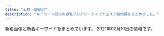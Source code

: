 ```yaml
---
title: "上野・御徒町"
description: "キーワード別にの巨乳アジアン・チャイナエステ嬢情報をまとめました。"
---
```


新着画像と新着キーワードをまとめています。
2021年02月10日の情報です。

<DmmAffiliateIns />
<KeywordTable
  shops={
    [
    {
        "url": "http://aroma-esthe.in.net/",
        "img_links": [
            "http://aroma-esthe.in.net/images/pay.jpg",
            "http://aroma-esthe.in.net/images/tit5.jpg",
            "http://aroma-esthe.in.net/images/cg05.jpg",
            "http://aroma-esthe.in.net/images/cg01.jpg",
            "http://aroma-esthe.in.net/images/cg051.jpg",
            "http://aroma-esthe.in.net/images/cg011.jpg",
            "http://aroma-esthe.in.net/images/fbt.jpg",
            "http://aroma-esthe.in.net/images/tit3.jpg",
            "http://aroma-esthe.in.net/images/fbf.jpg",
            "http://aroma-esthe.in.net/images/no.png",
            "http://aroma-esthe.in.net/images/top.jpg",
            "http://aroma-esthe.in.net/images/r2.jpg",
            "http://aroma-esthe.in.net/images/sys.jpg",
            "http://aroma-esthe.in.net/images/cg031.jpg",
            "http://aroma-esthe.in.net/images/fla.jpg",
            "http://aroma-esthe.in.net/images/tit2.jpg",
            "http://aroma-esthe.in.net/images/sys1.jpg",
            "http://aroma-esthe.in.net/images/cg041.jpg",
            "http://aroma-esthe.in.net/images/r3.jpg",
            "http://aroma-esthe.in.net/images/cg04.jpg",
            "http://aroma-esthe.in.net/images/tit1.jpg",
            "http://aroma-esthe.in.net/images/r4.jpg",
            "http://aroma-esthe.in.net/images/cg03.jpg",
            "http://aroma-esthe.in.net/images/r1.jpg",
            "http://aroma-esthe.in.net/images/cg02.jpg",
            "http://aroma-esthe.in.net/images/tit4.jpg",
            "http://aroma-esthe.in.net/images/kan.jpg"
        ],
        "station": "JR\u4e0a\u91ce\u99c5\u5165\u8c37\u53e3",
        "name": "\u697d\u5712",
        "keywords": {
            "F": 2,
            "86": 3,
            "87": 1,
            "D": 3,
            "85": 1
        }
    },
    {
        "name": "\u5973\u624b",
        "keywords": {
            "85": 6,
            "90": 6,
            "86": 2
        },
        "station": "JR\u4e0a\u91ce\u99c5\u6d45\u8349\u53e3",
        "img_links": [
            "https://www.ueno-assistant.com/images/index_19.jpg",
            "http://www.ueno-assistant.com/images/opbs20-9.jpg",
            "https://www.ueno-assistant.com/images/index_18.jpg",
            "https://www.ueno-assistant.com/images/opbs20-15.jpg",
            "http://www.ueno-assistant.com/images/1.jpg",
            "https://www.ueno-assistant.com/images/index_09.png",
            "https://www.ueno-assistant.com/images/opbs35.jpg",
            "http://www.ueno-assistant.com/images/index_20.jpg",
            "https://www.ueno-assistant.com/images/index_06.png",
            "https://www.ueno-assistant.com/images/opbs20-12.jpg",
            "http://www.ueno-assistant.com/images/opbs20-17t.jpg",
            "https://www.ueno-assistant.com/images/index_07.png",
            "http://www.ueno-assistant.com/images/opbs20-17.jpg",
            "http://www.ueno-assistant.com/images/index_02.png",
            "https://www.ueno-assistant.com/images/opbs20-9.jpg",
            "https://www.ueno-assistant.com/images/index_08.png",
            "https://www.ueno-assistant.com/images/a0.jpg",
            "http://www.ueno-assistant.com/images/index_09.png",
            "http://www.ueno-assistant.com/images/opbs20-12.jpg",
            "https://www.ueno-assistant.com/images/index_03.png",
            "https://www.ueno-assistant.com/images/index_20.jpg",
            "https://www.ueno-assistant.com/images/index_05.png",
            "https://www.ueno-assistant.com/images/opbs20-17t.jpg",
            "https://www.ueno-assistant.com/images/opbs20-17.jpg",
            "http://www.ueno-assistant.com/images/opbs20-5.jpg",
            "http://www.ueno-assistant.com/images/index_07.png",
            "https://www.ueno-assistant.com/images/1.jpg",
            "https://www.ueno-assistant.com/images/4.jpg",
            "http://www.ueno-assistant.com/images/index_08.png",
            "http://www.ueno-assistant.com/images/opbs35.jpg",
            "http://www.ueno-assistant.com/images/index_18.jpg",
            "https://www.ueno-assistant.com/images/opbs20-18.jpg",
            "http://www.ueno-assistant.com/images/index_19.jpg",
            "http://www.ueno-assistant.com/images/a0.jpg",
            "http://www.ueno-assistant.com/images/opbs20-18.jpg",
            "http://www.ueno-assistant.com/images/opbs20-15.jpg",
            "http://www.ueno-assistant.com/images/index_05.png",
            "https://www.ueno-assistant.com/images/opbs20-5.jpg",
            "https://www.ueno-assistant.com/images/index_02.png",
            "http://www.ueno-assistant.com/images/index_03.png",
            "http://www.ueno-assistant.com/images/4.jpg",
            "http://www.ueno-assistant.com/images/index_06.png"
        ],
        "url": "https://www.ueno-assistant.com/"
    },
    {
        "station": "JR\u5fa1\u5f92\u753a\u99c5\u5317\u53e3",
        "img_links": [],
        "name": "\u7652\u3057\u5c4b",
        "keywords": {},
        "url": "https://u-este.com/"
    },
    {
        "img_links": [],
        "keywords": {},
        "station": "JR\u5fa1\u5f92\u753a\u99c5\u5317\u53e3",
        "url": "http://www.macaron.esjoho.com/",
        "name": "\u30de\u30ab\u30ed\u30f3"
    },
    {
        "url": "http://es-en.info/",
        "keywords": {
            "90": 1,
            "87": 1,
            "85": 1,
            "88": 2,
            "86": 2,
            "F": 1
        },
        "name": "\u5b89\u5fc3\u5802",
        "img_links": [
            "http://es-en.info/images/1.jpg",
            "http://es-en.info/img/emi1.jpg",
            "http://es-en.info/images/head.jpg",
            "http://es-en.info/sp/staff/emi.jpg",
            "http://es-en.info/sp/menu/interior.jpg",
            "http://es-en.info/sp/images/tel.jpg",
            "http://es-en.info/images/rem.jpg",
            "http://es-en.info/sp/staff/nana.jpg",
            "http://es-en.info/img/riri1.jpg",
            "http://es-en.info/sp/images/int1.jpg",
            "http://es-en.info/img/nana1.jpg",
            "http://es-en.info/sp/images/rec2.png",
            "http://es-en.info/sp/images/news.jpg",
            "http://es-en.info/sp/staff/natumi.jpg",
            "http://es-en.info/images/4.jpg",
            "http://es-en.info/sp/images/head.jpg",
            "http://es-en.info/sp/staff/tiaki.jpg",
            "http://es-en.info/sp/images/sisu.png",
            "http://es-en.info/sp/images/int1.png",
            "http://es-en.info/images/interior_t.jpg",
            "http://es-en.info/sp/img/emi1.jpg",
            "http://es-en.info/images/3.jpg",
            "http://es-en.info/sp/images/ac1.jpg",
            "http://es-en.info/img/eri1.jpg",
            "http://es-en.info/images/9.jpg",
            "http://es-en.info/sp/images/top.jpg",
            "http://es-en.info/sp/menu/staff.jpg",
            "http://es-en.info/sp/staff/riri.jpg",
            "http://es-en.info/sp/img/natumi1.jpg",
            "http://es-en.info/sp/img/ai1.jpg",
            "http://es-en.info/sp/images/rec1.png",
            "http://es-en.info/img/riri.jpg",
            "http://es-en.info/sp/images/pc.jpg",
            "http://es-en.info/images/info.png",
            "http://es-en.info/sp/images/int3.jpg",
            "http://es-en.info/images/staff_t.jpg",
            "http://es-en.info/img/yuyu.jpg",
            "http://es-en.info/images/2.jpg",
            "http://es-en.info/img/yuki.jpg",
            "http://es-en.info/img/yuki1.jpg",
            "http://es-en.info/images/10.jpg",
            "http://es-en.info/img/yuyu1.jpg",
            "http://es-en.info/sp/images/newsb.png",
            "http://es-en.info/sp/menu/top.jpg",
            "http://es-en.info/sp/images/sys1.jpg",
            "http://es-en.info/sp/img/yuki1.jpg",
            "http://es-en.info/images/interior.png",
            "http://es-en.info/images/5.jpg",
            "http://es-en.info/sp/images/time.png",
            "http://es-en.info/img/nana.jpg",
            "http://es-en.info/sp/img/riri1.jpg",
            "http://es-en.info/img/emi.jpg",
            "http://es-en.info/images/7.jpg",
            "http://es-en.info/images/mobile.jpg",
            "http://es-en.info/sp/staff/eri.jpg",
            "http://es-en.info/sp/images/sys2.jpg",
            "http://es-en.info/sp/staff/yuyu.jpg",
            "http://es-en.info/sp/staff/ai.jpg",
            "http://es-en.info/sp/img/yuyu1.jpg",
            "http://es-en.info/sp/img/tiaki1.jpg",
            "http://es-en.info/img/ai1.jpg",
            "http://es-en.info/sp/images/staff_t.png",
            "http://es-en.info/sp/images/topgirl.jpg",
            "http://es-en.info/img/ai.jpg",
            "http://es-en.info/sp/staff/yuki.jpg",
            "http://es-en.info/sp/images/sys3.jpg",
            "http://es-en.info/img/eri.jpg",
            "http://es-en.info/images/sys1.png",
            "http://es-en.info/sp/images/int2.jpg",
            "http://es-en.info/sp/images/interior_t.png",
            "http://es-en.info/img/tiaki.jpg",
            "http://es-en.info/sp/images/sys4.png",
            "http://es-en.info/img/natumi.jpg",
            "http://es-en.info/sp/images/sisu_t.jpg",
            "http://es-en.info/sp/images/footer.jpg",
            "http://es-en.info/images/8.jpg",
            "http://es-en.info/img/natumi1.jpg",
            "http://es-en.info/sp/img/nana1.jpg",
            "http://es-en.info/img/tiaki1.jpg",
            "http://es-en.info/sp/images/rec3.png",
            "http://es-en.info/images/news.jpg",
            "http://es-en.info/sp/img/eri1.jpg",
            "http://es-en.info/images/sm.jpg"
        ],
        "station": "JR\u5fa1\u5f92\u753a\u99c5\u5357\u53e3"
    },
    {
        "img_links": [
            "http://miel.site/_src/29005260/news.png",
            "http://miel.site/_src/29005243/tel.png",
            "http://miel.site/_src/29005337/_dsf6119.jpg",
            "http://miel.site/_src/29310699/_dsf6130.jpg",
            "http://miel.site/_src/29005371/smartselect_20190619-130437_wechat.jpg",
            "http://miel.site/_src/38481438/wechatimg213.jpg",
            "http://miel.site/_src/29310698/_dsf6119.jpg",
            "http://miel.site/_src/29005377/smartselect_20190619-130437_wechat.jpg",
            "http://miel.site/_src/29311234/_dsf6133.jpg",
            "http://miel.site/_src/29005376/smartselect_20190619-130437_wechat.jpg",
            "http://miel.site/_src/46102614/wechatimg176_20200107153650427.jpg",
            "http://miel.site/_src/36891852/0bb834c5e1d56a0e10627c891433859.jpg",
            "http://miel.site/_src/40140461/cam2.png",
            "http://miel.site/_src/46102608/fbe435955084a9c8c2e02b3bb62d2ef.jpg",
            "http://miel.site/_src/29311235/_dsf6135.jpg",
            "http://miel.site/_src/33382135/smartselect_20190619-130437_wechat.jpg",
            "http://miel.site/_src/29005344/_dsf6125.jpg",
            "http://miel.site/_src/36895485/52ab8d55af50aceb629a82f4d4e7387.jpg",
            "http://miel.site/_src/36895484/52ab8d55af50aceb629a82f4d4e7387.jpg",
            "http://miel.site/_src/29005244/tel.png",
            "http://miel.site/_src/29005262/img20191121221515045946.png",
            "http://miel.site/_src/46102607/fbe435955084a9c8c2e02b3bb62d2ef.jpg",
            "http://miel.site/_src/29005361/wechatimg47.jpg",
            "http://miel.site/_src/29005343/_dsf6130.jpg",
            "http://miel.site/_src/32618650/wechatimg47.jpg",
            "http://miel.site/_src/29005247/index_09.png",
            "http://miel.site/_src/29005360/wechatimg47.jpg",
            "http://miel.site/_src/32851154/10.pic.jpg",
            "http://miel.site/_src/36873111/_igp4288.jpg",
            "http://miel.site/_src/29005342/cam2.png",
            "http://miel.site/_src/29339021/_msk7930.jpg",
            "http://miel.site/_src/29311236/_dsf6136.jpg",
            "http://miel.site/_src/38472503/wechatimg213.jpg",
            "http://miel.site/_src/46102613/e3d9317697b9310640e097934adfc99.jpg",
            "http://miel.site/_src/34912875/afb69b6314ccce2e8e5cad415547196_20191220104044273.jpg",
            "http://miel.site/_src/29312035/wechatimg43.jpg",
            "http://miel.site/_src/29005355/wechatimg47.jpg",
            "http://miel.site/_src/34912876/afb69b6314ccce2e8e5cad415547196_20191220104044273.jpg",
            "http://miel.site/_src/29510474/_dsf6125.jpg",
            "http://miel.site/_src/29339297/img20190123185245900589.png",
            "http://miel.site/_src/36895479/0bb834c5e1d56a0e10627c891433859.jpg",
            "http://miel.site/_src/38481445/wechatimg177.jpg",
            "http://miel.site/_src/34912881/afb69b6314ccce2e8e5cad415547196_20191220104044273.jpg",
            "http://miel.site/_src/29005319/sign.png",
            "http://miel.site/_src/29227656/_dsf6136.jpg",
            "http://miel.site/_src/29312033/wechatimg44.jpg",
            "http://miel.site/_src/29005339/img20170112114741767461.png",
            "http://miel.site/_src/29005265/mobile.png"
        ],
        "keywords": {
            "82": 1,
            "85": 1,
            "80": 1,
            "96": 1
        },
        "url": "http://miel.site",
        "station": "JR\u5fa1\u5f92\u753a\u99c5\u5357\u53e3",
        "name": "\u30a8\u30f3\u30b8\u30a7\u30eb"
    },
    {
        "keywords": {
            "G": 1,
            "C": 2,
            "86": 3,
            "87": 1,
            "E": 2,
            "85": 5,
            "88": 1,
            "D": 4,
            "\u30bb\u30af\u30b7\u30fc": 1
        },
        "img_links": [
            "https://moon-rabbit.info/images/store/04.jpg",
            "https://moon-rabbit.info/staffPhoto/s20201026233224.jpg",
            "https://moon-rabbit.info/staffPhoto/s20201027020436.jpg",
            "https://moon-rabbit.info/staffPhoto/b20201027020436.jpg",
            "https://moon-rabbit.info/staffPhoto/s20201027011627.jpg",
            "https://moon-rabbit.info/staffPhoto/b20201027015914.jpg",
            "https://moon-rabbit.info/images/returnBtn.png",
            "https://moon-rabbit.info/staffPhoto/s20201027004730.jpg",
            "https://moon-rabbit.info/staffPhoto/s20201026233328.jpg",
            "https://moon-rabbit.info/staffPhoto/b20201027011549.jpg",
            "https://moon-rabbit.info/staffPhoto/s20210208112843.jpg",
            "https://moon-rabbit.info/staffPhoto/s20201027003115.jpg",
            "https://moon-rabbit.info/staffPhoto/s20201201162931.jpg",
            "https://moon-rabbit.info/staffPhoto/b20201027004342.jpg",
            "https://moon-rabbit.info/staffPhoto/b20201201162931.jpg",
            "https://moon-rabbit.info/staffPhoto/s20201027015914.jpg",
            "https://moon-rabbit.info/staffPhoto/s20201002155444.jpg",
            "https://moon-rabbit.info/uploadfiles/images/campaignMoonRabbitInfo.jpg",
            "https://moon-rabbit.info/images/mobile.jpg",
            "https://moon-rabbit.info/staffPhoto/s20201026232438.jpg",
            "https://moon-rabbit.info/staffPhoto/b20201027015802.jpg",
            "https://moon-rabbit.info/images/store/02.jpg",
            "https://moon-rabbit.info/images/store/01.jpg",
            "https://moon-rabbit.info/staffPhoto/s20201027011549.jpg",
            "https://moon-rabbit.info/staffPhoto/b20201213182803.jpg",
            "https://moon-rabbit.info/js/sliderLine/slide_prev.png",
            "https://moon-rabbit.info/js/sliderLine/slide_next.png",
            "https://moon-rabbit.info/staffPhoto/s20201026233537.jpg",
            "https://moon-rabbit.info/staffPhoto/b20201027002208.jpg",
            "https://moon-rabbit.info/staffPhoto/b20210208112759.jpg",
            "https://moon-rabbit.info/staffPhoto/s20201027004342.jpg",
            "https://moon-rabbit.info/staffPhoto/s20201027005947.jpg",
            "https://moon-rabbit.info/images/store/03.jpg",
            "https://moon-rabbit.info/staffPhoto/s20210208112759.jpg",
            "https://moon-rabbit.info/staffPhoto/s20201027020357.jpg",
            "https://moon-rabbit.info/staffPhoto/s20201027002208.jpg",
            "https://moon-rabbit.info/staffPhoto/b20201027003115.jpg",
            "https://moon-rabbit.info/staffPhoto/s20201027015802.jpg",
            "https://moon-rabbit.info/staffPhoto/b20201027020357.jpg",
            "https://moon-rabbit.info/staffPhoto/b20201027004730.jpg",
            "https://moon-rabbit.info/staffPhoto/s20201213182803.jpg"
        ],
        "station": "JR\u5fa1\u5f92\u753a\u99c5\u5357\u53e3",
        "name": "\u6708\u514e \u30b2\u30c3\u30c8",
        "url": "https://moon-rabbit.info/"
    },
    {
        "url": "https://cc-tokyo.xyz/",
        "station": "\u4e0a\u91ce\u99c5\u5e83\u5c0f\u8def\u53e3",
        "name": "CoCo-Arashi",
        "img_links": [
            "https://cc-tokyo.xyz/images/barLink.jpg",
            "https://cc-tokyo.xyz/images/magazine.jpg",
            "https://cc-tokyo.xyz/images/barProfile.jpg",
            "https://cc-tokyo.xyz/therapist/mai1.jpg",
            "https://cc-tokyo.xyz/images/movie.jpg",
            "https://cc-tokyo.xyz/images/indexMap.jpg",
            "https://cc-tokyo.xyz/banner/468x60.jpg",
            "https://cc-tokyo.xyz/therapist/emi1.jpg",
            "https://cc-tokyo.xyz/therapist/yui1.jpg",
            "https://cc-tokyo.xyz/therapist/momoka1.jpg",
            "https://cc-tokyo.xyz/images/barInfo.jpg",
            "https://cc-tokyo.xyz/banner/88x31.jpg",
            "https://cc-tokyo.xyz/therapist/comingSoon.jpg",
            "https://cc-tokyo.xyz/therapist/moe1.jpg",
            "https://cc-tokyo.xyz/images/barAccess.jpg",
            "https://cc-tokyo.xyz/therapist/minami1.jpg",
            "https://cc-tokyo.xyz/images/barTherapist.jpg",
            "https://cc-tokyo.xyz/therapist/mari1.jpg",
            "https://cc-tokyo.xyz/images/coverGirlText.png",
            "https://cc-tokyo.xyz/images/concept.jpg",
            "https://cc-tokyo.xyz/therapist/yanyan1.jpg",
            "https://cc-tokyo.xyz/therapist/yuyu1.jpg",
            "https://cc-tokyo.xyz/therapist/saya1.jpg",
            "https://cc-tokyo.xyz/therapist/yuri1.jpg",
            "https://cc-tokyo.xyz/images/mobile.jpg",
            "http://www.a-side.com/ad/koko/include/banner/koko_200x40.png",
            "https://cc-tokyo.xyz/images/barSystem.jpg",
            "https://cc-tokyo.xyz/therapist/hinako1.jpg",
            "https://cc-tokyo.xyz/room/1.jpg"
        ],
        "keywords": {
            "85": 23,
            "83": 3,
            "86": 13,
            "84": 3,
            "87": 6
        }
    },
    {
        "url": "http://spa-amore.info/",
        "img_links": [
            "http://spa-amore.info/uploads/rubyes/2018/06/img_6509de79a84e589afe69cac1.jpg",
            "http://spa-amore.info/\thttp:/spa-amore.info/uploads/rubyes/2019/03/ivent2.jpeg",
            "http://spa-amore.info/uploads/rubyes/2020/10/img_6514.jpg",
            "http://spa-amore.info/uploads/rubyes/2020/05/img_4838.jpg",
            "http://spa-amore.info/uploads/rubyes/2017/02/subvisual_enquete.png",
            "http://spa-amore.info/uploads/rubyes/2017/02/subvisual_link.png",
            "http://spa-amore.info/uploads/rubyes/2018/06/bnr_side_041.png",
            "http://spa-amore.info/uploads/rubyes/2017/02/wifi.jpg",
            "http://spa-amore.info/uploads/rubyes/2017/02/img_info_06.png",
            "http://spa-amore.info/uploads/rubyes/2020/12/img_6829.jpg",
            "http://spa-amore.info/uploads/rubyes/2019/12/img_3766.jpg",
            "http://spa-amore.info/uploads/rubyes/2018/11/img_2998.png",
            "http://spa-amore.info/uploads/rubyes/images/icon_flower.png",
            "http://spa-amore.info/uploads/rubyes/2017/02/bnr_side_credit.png",
            "http://spa-amore.info/uploads/rubyes/2019/04/img_3768.jpg",
            "http://spa-amore.info/uploads/rubyes/2018/12/ad-7z8-s.png",
            "http://spa-amore.info/uploads/rubyes/2019/10/img_4997.jpg",
            "http://spa-amore.info/uploads/rubyes/2017/02/treatment.png",
            "http://spa-amore.info/uploads/rubyes/2017/02/subvisual_info.png",
            "http://spa-amore.info/uploads/rubyes/2020/10/img_6515.jpg",
            "http://spa-amore.info/uploads/rubyes/2017/02/subvisual_qa.png",
            "http://spa-amore.info/uploads/rubyes/2018/06/img_6526de79a84e589afe69cac1.jpg",
            "http://spa-amore.info/uploads/rubyes/2020/10/img_6511.jpg",
            "http://spa-amore.info/uploads/rubyes/2019/12/img_3761.jpg",
            "http://spa-amore.info/uploads/rubyes/2017/02/btn_top_03.png",
            "http://spa-amore.info/uploads/rubyes/2017/02/subvisual_magazine.png",
            "http://spa-amore.info/uploads/rubyes/2017/02/img_info_04.png",
            "http://spa-amore.info/uploads/rubyes/2017/02/subvisual_link-1000x144.png",
            "http://spa-amore.info/uploads/rubyes/2019/07/img_4390.jpg",
            "http://spa-amore.info/uploads/rubyes/2018/06/img_6484de79a84e589afe69cac1.jpg",
            "http://spa-amore.info/uploads/rubyes/2017/02/icon_flower.png",
            "http://spa-amore.info/uploads/rubyes/2020/11/img_6654.jpg",
            "http://spa-amore.info/uploads/rubyes/2020/03/lili.jpeg",
            "http://spa-amore.info/uploads/rubyes/2019/03/img_35012.jpg",
            "http://spa-amore.info/uploads/rubyes/2017/02/bnr_side_05.png",
            "http://spa-amore.info/uploads/rubyes/2020/01/img_5610-1919x2560.jpg",
            "http://spa-amore.info/uploads/rubyes/2017/02/img_info_03.png",
            "http://spa-amore.info/uploads/rubyes/2017/02/img_info_02.png",
            "http://spa-amore.info/uploads/rubyes/2019/04/img_3767.jpg",
            "http://spa-amore.info/uploads/rubyes/2017/02/img_info_01.png",
            "http://spa-amore.info/uploads/rubyes/2019/03/img_35011.jpg",
            "http://spa-amore.info/uploads/rubyes/2019/10/img_5017.jpg",
            "http://spa-amore.info/uploads/rubyes/2017/02/subvisual_contact.png",
            "http://spa-amore.info/uploads/rubyes/2017/02/img_info_05.png",
            "http://spa-amore.info/uploads/rubyes/images/p01.png",
            "http://spa-amore.info/uploads/rubyes/2017/02/bnr_side_01.png",
            "http://spa-amore.info/uploads/rubyes/images/subvisual_staff.png",
            "http://spa-amore.info/uploads/rubyes/2018/06/tel.jpg",
            "http://spa-amore.info/uploads/rubyes/2018/06/wechatimg111.jpeg",
            "http://spa-amore.info/uploads/rubyes/2017/02/bnr_side_02.png",
            "http://spa-amore.info/uploads/rubyes/2017/02/bnr_side_03.png",
            "http://spa-amore.info/uploads/rubyes/2019/12/img_3763.jpg",
            "http://spa-amore.info/uploads/rubyes/2018/06/img_6517de79a84e589afe69cac1.jpg",
            "http://spa-amore.info/uploads/rubyes/images/no-photo.jpg",
            "http://spa-amore.info/uploads/rubyes/2017/02/btn_top_01.png",
            "http://spa-amore.info/uploads/rubyes/2020/11/img_6655.jpg",
            "http://spa-amore.info/uploads/rubyes/2018/12/ad_7z8_720.png",
            "http://spa-amore.info/uploads/rubyes/2019/10/img_4995.jpg",
            "http://spa-amore.info/uploads/rubyes/2017/03/img_bnr_concept.png",
            "http://spa-amore.info/uploads/rubyes/2017/02/subvisual_reserve.png",
            "http://spa-amore.info/uploads/rubyes/2017/02/btn_top_02.png",
            "http://spa-amore.info/uploads/rubyes/2019/12/img_3765.jpg"
        ],
        "keywords": {
            "C": 1
        },
        "station": "JR\u5fa1\u5f92\u753a\u99c5\u5317\u53e3",
        "name": "\u30b9\u30d1 \u30a2\u30e2\u30fc\u30ec"
    },
    {
        "url": "http://aroma-plumeria.work/",
        "img_links": [
            "http://aroma-plumeria.work/img/koko_468x60.png",
            "http://aroma-plumeria.work/sp/img/head.jpg",
            "http://aroma-plumeria.work/img/sta05.jpg",
            "http://aroma-plumeria.work/sp/img/add.jpg",
            "http://aroma-plumeria.work/img/sta10.jpg",
            "http://aroma-plumeria.work/sp/img/fla-1.jpg",
            "http://aroma-plumeria.work/img/sta02.jpg",
            "http://aroma-plumeria.work/img/sta4.jpg",
            "http://aroma-plumeria.work/img/nos.jpg",
            "http://aroma-plumeria.work/img/bar-s.jpg",
            "http://aroma-plumeria.work/sp/img/news.jpg",
            "http://aroma-plumeria.work/img/sta09.jpg",
            "http://aroma-plumeria.work/sp/img/sys.jpg",
            "http://aroma-plumeria.work/sp/img/sta04.jpg",
            "http://aroma-plumeria.work/sp/img/footbody.jpg",
            "http://aroma-plumeria.work/sp/img/sta5.jpg",
            "http://aroma-plumeria.work/sp/img/sta09.jpg",
            "http://aroma-plumeria.work/sp/img/fla-2.jpg",
            "http://aroma-plumeria.work/img/sta2.jpg",
            "http://aroma-plumeria.work/sp/img/sta4.jpg",
            "http://aroma-plumeria.work/sp/img/sta01.jpg",
            "http://aroma-plumeria.work/img/sta3.jpg",
            "http://aroma-plumeria.work/img/news.jpg",
            "http://aroma-plumeria.work/img/botton2.jpg",
            "http://aroma-plumeria.work/sp/img/sta9.jpg",
            "http://aroma-plumeria.work/sp/img/sta2.jpg",
            "http://aroma-plumeria.work/sp/img/new.jpg",
            "http://aroma-plumeria.work/sp/img/t-r.jpg",
            "http://aroma-plumeria.work/img/iphone.png",
            "http://aroma-plumeria.work/img/tps.jpg",
            "http://aroma-plumeria.work/sp/img/t-s.jpg",
            "http://aroma-plumeria.work/img/sta04.jpg",
            "http://aroma-plumeria.work/sp/img/sta05.jpg",
            "http://aroma-plumeria.work/sp/img/sta3.jpg",
            "http://aroma-plumeria.work/sp/img/t-o.jpg",
            "http://aroma-plumeria.work/sp/img/pc.jpg",
            "http://aroma-plumeria.work/sp/img/sta1.jpg",
            "http://aroma-plumeria.work/sp/img/sta02.jpg",
            "http://aroma-plumeria.work/img/sta5.jpg",
            "http://aroma-plumeria.work/sp/img/1F4AA.png",
            "http://aroma-plumeria.work/img/bar-r.jpg",
            "http://aroma-plumeria.work/img/fla.jpg",
            "http://aroma-plumeria.work/sp/img/botton.jpg",
            "http://aroma-plumeria.work/sp/img/rc.jpg",
            "http://aroma-plumeria.work/img/botton.jpg",
            "http://aroma-plumeria.work/img/head.jpg",
            "http://aroma-plumeria.work/img/fla3.jpg",
            "http://aroma-plumeria.work/img/bar-rc.jpg",
            "http://aroma-plumeria.work/sp/img/sta010.jpg",
            "http://aroma-plumeria.work/img/sta010.jpg",
            "http://aroma-plumeria.work/img/bar-a.jpg",
            "http://aroma-plumeria.work/sp/img/add2.jpg",
            "http://aroma-plumeria.work/sp/img/nos.jpg",
            "http://aroma-plumeria.work/img/bottom.jpg",
            "http://aroma-plumeria.work/img/bar-t.jpg",
            "http://aroma-plumeria.work/sp/img/tel.jpg",
            "http://aroma-plumeria.work/sp/img/sta10.jpg",
            "http://aroma-plumeria.work/sp/img/t-ac.jpg",
            "http://aroma-plumeria.work/img/sta01.jpg",
            "http://aroma-plumeria.work/img/sta9.jpg",
            "http://aroma-plumeria.work/img/1F4AA.png",
            "http://aroma-plumeria.work/img/fla2.jpg",
            "http://aroma-plumeria.work/img/sta1.jpg",
            "http://aroma-plumeria.work/sp/img/koko_234x60.png"
        ],
        "name": "\u30a2\u30ed\u30de\u30d7\u30eb\u30e1\u30ea\u30a2",
        "keywords": {
            "85": 5,
            "86": 3,
            "C": 17,
            "89": 2,
            "88": 2,
            "84": 1,
            "G": 1,
            "E": 2,
            "87": 4,
            "D": 8
        },
        "station": "JR\u5fa1\u5f92\u753a\u99c5\u5357\u53e3"
    },
    {
        "url": "http://esthe-massage.black/",
        "name": "\u30ab\u30eb\u30de\u30ea\u30be\u30fc\u30c8\uff06\u30b9\u30d1",
        "img_links": [
            "http://esthe-massage.black/images/sta8.jpg",
            "http://esthe-massage.black/images/cg10.jpg",
            "http://esthe-massage.black/images/cg5.jpg",
            "http://cdn.dino-es.com/images/logo/88x31DinoEs.png",
            "http://esthe-massage.black/images/sta1.jpg",
            "http://esthe-massage.black/images/index_bn_03.jpg",
            "http://esthe-massage.black/images/index_an_03.jpg",
            "http://esthe-massage.black/images/cg11.jpg",
            "http://esthe-massage.black/images/sys03.jpg",
            "http://esthe-massage.black/images/sta5.jpg",
            "http://esthe-massage.black/images/index_bn_01.jpg",
            "http://esthe-massage.black/images/cg8.jpg",
            "http://esthe-massage.black/images/cg1.jpg",
            "http://esthe-massage.black/images/cg12.jpg",
            "http://esthe-massage.black/images/sys01.jpg",
            "http://esthe-massage.black/images/cg3.jpg",
            "http://esthe-massage.black/images/tit5.png",
            "http://esthe-massage.black/images/sys02.jpg",
            "http://esthe-massage.black/images/footer.jpg",
            "http://esthe-massage.black/images/qr.jpg",
            "http://esthe-massage.black/images/te.png",
            "http://esthe-massage.black/images/index_an_04.jpg",
            "http://esthe-massage.black/images/sta12.jpg",
            "http://esthe-massage.black/images/index_an_02.jpg",
            "http://esthe-massage.black/images/tit2.png",
            "http://esthe-massage.black/images/cg4.jpg",
            "http://esthe-massage.black/images/sta7.jpg",
            "http://esthe-massage.black/images/cg6.jpg",
            "http://esthe-massage.black/images/cg7.jpg",
            "http://esthe-massage.black/images/sta11.jpg",
            "http://esthe-massage.black/images/index_bn_05.jpg",
            "http://esthe-massage.black/images/index_bn_02.jpg",
            "http://esthe-massage.black/images/tit4.png",
            "http://esthe-massage.black/images/index_an_06.jpg",
            "http://esthe-massage.black/images/index_bn_06.jpg",
            "http://esthe-massage.black/images/sta2.jpg",
            "http://esthe-massage.black/images/sta3.jpg",
            "http://esthe-massage.black/images/sta6.jpg",
            "http://esthe-massage.black/images/cg2.jpg",
            "http://esthe-massage.black/images/index_an_01.jpg",
            "http://esthe-massage.black/images/tit1.png",
            "http://esthe-massage.black/images/link_3.jpg",
            "http://esthe-massage.black/images/top.jpg",
            "http://esthe-massage.black/images/sta10.jpg",
            "http://esthe-massage.black/images/acc.jpg",
            "http://esthe-massage.black/images/index_an_05.jpg"
        ],
        "keywords": {
            "84": 8,
            "C": 4,
            "D": 16,
            "89": 4,
            "E": 4,
            "82": 30
        },
        "station": "JR\u5fa1\u5f92\u753a\u99c5\u5357\u53e3"
    },
    {
        "img_links": [
            "http://www.cocogarden.link/files/080-03.jpg",
            "http://www.cocogarden.link/files/086.jpg",
            "http://www.cocogarden.link/files/069.jpg",
            "http://www.cocogarden.link/files/072.jpg",
            "http://www.cocogarden.link/images/nbj3.jpg",
            "http://www.cocogarden.link/files/075-02.jpg",
            "http://www.cocogarden.link/files/076-02.jpg",
            "http://www.cocogarden.link/files/080-02.jpg",
            "http://www.cocogarden.link/files/072-03.jpg",
            "http://www.cocogarden.link/files/086-02.jpg",
            "http://www.cocogarden.link/files/086-03.jpg",
            "http://www.cocogarden.link/files/037-03.jpg",
            "http://www.cocogarden.link/files/080.jpg",
            "http://www.cocogarden.link/files/059.jpg",
            "http://www.cocogarden.link/files/058-03.jpg",
            "http://www.cocogarden.link/files/059-03.jpg",
            "http://www.cocogarden.link/files/037.jpg",
            "http://www.cocogarden.link/files/058-02.jpg",
            "http://www.cocogarden.link/files/072-02.jpg",
            "http://www.cocogarden.link/files/069-02.jpg",
            "http://www.cocogarden.link/files/075.jpg",
            "http://www.cocogarden.link/images/s_news.jpg",
            "http://www.cocogarden.link/images/end1.png",
            "http://www.cocogarden.link/files/037-02.jpg",
            "http://www.cocogarden.link/images/top1.jpg",
            "http://www.cocogarden.link/images/koko_200x40.png",
            "http://www.cocogarden.link/files/059-02.jpg",
            "http://www.cocogarden.link/files/076.jpg",
            "http://www.cocogarden.link/files/058.jpg",
            "http://www.cocogarden.link/images/s_pick.jpg",
            "http://www.cocogarden.link/images/s_staff.jpg",
            "http://www.cocogarden.link/images/top.jpg",
            "http://www.cocogarden.link/images/mobile.jpg",
            "http://www.cocogarden.link/images/1.jpg",
            "http://www.cocogarden.link/files/076-03.jpg",
            "http://www.cocogarden.link/images/s_info.jpg",
            "http://www.cocogarden.link/files/069-03.jpg",
            "http://www.cocogarden.link/files/075-03.jpg"
        ],
        "keywords": {
            "D": 10,
            "E": 2,
            "F": 2,
            "88": 8,
            "G": 4,
            "86": 2,
            "87": 8
        },
        "name": "COCO-GARDEN",
        "url": "http://www.cocogarden.link/",
        "station": "JR\u5fa1\u5f92\u753a\u99c5\u5317\u53e3"
    },
    {
        "keywords": {},
        "url": "http://www.sh-riraku107.xyz/",
        "station": "\u7530\u539f\u753a\u99c53\u756a\u51fa\u53e3",
        "img_links": [],
        "name": "AOI"
    },
    {
        "url": "http://www.iyashinoie-ueno.com/",
        "station": "JR\u4e0a\u91ce\u99c5\u6d45\u8349\u53e3",
        "keywords": {
            "87": 8,
            "D": 12,
            "C": 11,
            "84": 4,
            "86": 4
        },
        "img_links": [
            "http://www.iyashinoie-ueno.com/images/mobile.jpg",
            "http://www.iyashinoie-ueno.com/files/018.jpg",
            "http://www.iyashinoie-ueno.com/images/news_top.jpg",
            "http://www.iyashinoie-ueno.com/images/end.jpg",
            "http://www.iyashinoie-ueno.com/files/019.jpg",
            "http://www.iyashinoie-ueno.com/files/014.jpg",
            "http://www.iyashinoie-ueno.com/images/top2.jpg",
            "http://www.iyashinoie-ueno.com/files/001.jpg",
            "http://www.iyashinoie-ueno.com/images/staff_top2.jpg",
            "http://www.iyashinoie-ueno.com/files/019-02.jpg",
            "http://www.iyashinoie-ueno.com/files/014-02.jpg",
            "http://www.iyashinoie-ueno.com/files/001-02.jpg",
            "http://www.iyashinoie-ueno.com/images/staff_top.jpg",
            "http://www.iyashinoie-ueno.com/images/newgirls_top.jpg",
            "http://www.iyashinoie-ueno.com/files/018-02.jpg",
            "http://www.iyashinoie-ueno.com/images/pick1.jpg"
        ],
        "name": "\u7652\u3057\u306e\u5bb6"
    },
    {
        "url": "https://www.a-side.com/o-ai/",
        "img_links": [
            "https://static.a-side.com/photo/shop/33915/list.jpg",
            "https://www.a-side.com/o-ai/images/info/photo08.jpg",
            "https://www.a-side.com/o-ai/images/coupon/presented.png",
            "https://img.a-side.com/photo/weekly/20210205/top.jpg",
            "https://img.a-side.com/photo/premium/20201214/34140_01_index.jpg",
            "https://img.a-side.com/photo/premium/20210210/31695_01_top1.jpg",
            "https://img.a-side.com/photo/digicame/20210205/34987_03.jpg",
            "https://img.a-side.com/photo/digicame/20210204/28058_02.jpg",
            "https://www.a-side.com/o-ai/staff/rika/index.jpg",
            "https://img.a-side.com/photo/digicame/20210201/32458_04.jpg",
            "https://img.a-side.com/photo/premium/20201211/34140_01_index.jpg",
            "https://www.a-side.com/o-ai/staff/yuyu/index.jpg",
            "https://www.a-side.com/o-ai/staff/miho/index.jpg",
            "https://www.a-side.com/o-ai/images/info/photo01.jpg",
            "https://static.a-side.com/photo/shop/35086/list.jpg",
            "https://www.a-side.com/o-ai/images/massage/photo02.jpg",
            "https://www.a-side.com/o-ai/images/massage/photo03.jpg",
            "https://static.a-side.com/photo/shop/35020/list.jpg",
            "https://static.a-side.com/photo/shop/35018/list.jpg",
            "https://static.a-side.com/photo/shop/34272/list.jpg",
            "https://static.a-side.com/photo/shop/35215/list.jpg",
            "https://static.a-side.com/photo/shop/34660/list.jpg",
            "https://www.a-side.com/o-ai/images/info/photo09.jpg",
            "https://www.a-side.com/o-ai/images/info/photo03.jpg",
            "https://static.a-side.com/photo/shop/34669/list.jpg",
            "https://img.a-side.com/photo/digicame/20210205/29625_01.jpg",
            "https://static.a-side.com/photo/shop/16032/list.jpg",
            "https://img.a-side.com/photo/premium/20210208/29625_01_top2.jpg",
            "https://www.a-side.com/o-ai/staff/miyuki/index.jpg",
            "https://www.a-side.com/o-ai/staff/yuna/index.jpg",
            "https://static.a-side.com/photo/shop/34907/list.jpg",
            "https://www.a-side.com/o-ai/images/massage/photo01.jpg",
            "https://img.a-side.com/photo/koko/24050/thumb.jpg",
            "https://www.a-side.com/o-ai/images/info/photo10.jpg",
            "https://img.a-side.com/photo/premium/20210210/31695_01_top2.jpg",
            "https://static.a-side.com/photo/shop/35132/list.jpg",
            "https://www.a-side.com/o-ai/images/info/photo02.jpg",
            "https://www.a-side.com/o-ai/staff/maki/index.jpg",
            "https://www.a-side.com/o-ai/staff/aya/index.jpg",
            "https://static.a-side.com/photo/shop/34961/list.jpg",
            "https://img.a-side.com/photo/premium/20210201/35215_01_sp.jpg",
            "https://img.a-side.com/photo/premium/20210201/35215_01_top1.jpg",
            "https://static.a-side.com/photo/shop/31695/list.jpg",
            "https://www.a-side.com/o-ai/images/info/photo07.jpg",
            "https://www.a-side.com/o-ai/images/info/photo05.jpg",
            "https://img.a-side.com/photo/premium/20210202/34965_01_sp.jpg",
            "https://www.a-side.com/o-ai/staff/nana/index.jpg",
            "https://img.a-side.com/photo/digicame/20210205/12823_01.jpg",
            "https://static.a-side.com/photo/shop/33796/list.jpg",
            "https://img.a-side.com/photo/premium/20210208/29625_01_top1.jpg",
            "https://static.a-side.com/photo/shop/33596/list.jpg",
            "https://static.a-side.com/photo/shop/33708/list.jpg",
            "https://www.a-side.com/o-ai/images/coupon/stamp.jpg",
            "https://img.a-side.com/photo/digicame/20210203/20991_04.jpg",
            "https://static.a-side.com/photo/shop/34987/list.jpg",
            "https://static.a-side.com/photo/shop/34847/list.jpg",
            "https://img.a-side.com/photo/koko/31363/thumb.jpg",
            "https://img.a-side.com/photo/digicame/20210202/31399_01.jpg",
            "https://img.a-side.com/photo/koko/33456/thumb.jpg",
            "https://static.a-side.com/photo/shop/24050/list.jpg",
            "https://static.a-side.com/photo/shop/35167/list.jpg",
            "https://www.a-side.com/o-ai/images/massage/photo04.jpg",
            "https://www.a-side.com/o-ai/images/info/photo04.jpg",
            "https://static.a-side.com/photo/shop/34965/list.jpg",
            "https://www.a-side.com/o-ai/images/info/photo11.jpg",
            "https://img.a-side.com/photo/digicame/20210205/29625_04.jpg",
            "https://img.a-side.com/photo/koko/30430/thumb.jpg",
            "https://img.a-side.com/photo/digicame/20210205/29625_02.jpg",
            "https://img.a-side.com/photo/digicame/20210205/12823_02.jpg",
            "https://www.a-side.com/o-ai/images/system/stamp.jpg",
            "https://img.a-side.com/photo/premium/20210201/35215_01_top2.jpg",
            "https://www.a-side.com/o-ai/images/coupon/info.png",
            "https://static.a-side.com/photo/shop/34768/list.jpg",
            "https://static.a-side.com/photo/shop/35298/list.jpg",
            "https://www.a-side.com/o-ai/staff/momo/index.jpg",
            "https://www.a-side.com/o-ai/images/info/photo06.jpg",
            "https://www.a-side.com/o-ai/images/covergirl.jpg",
            "https://img.a-side.com/photo/digicame/20210202/25065_02.jpg",
            "https://www.a-side.com/o-ai/images/top_notice.jpg",
            "https://img.a-side.com/photo/digicame/20210205/29625_03.jpg",
            "https://www.a-side.com/include/img/top/button_twitter.png",
            "https://img.a-side.com/photo/digicame/20210202/31399_02.jpg",
            "https://www.a-side.com/o-ai/staff/ai/index.jpg",
            "https://www.a-side.com/o-ai/images/info/photo12.jpg",
            "https://img.a-side.com/photo/premium/20210204/34449_01_sp.jpg"
        ],
        "name": "\u85cd\uff5e\u30a2\u30a4\uff5e",
        "keywords": {
            "\u4e73": 1,
            "C": 1,
            "\u5de8\u4e73": 1
        },
        "station": "JR\u5fa1\u5f92\u753a\u99c5\u5357\u53e3"
    },
    {
        "station": "\u7530\u539f\u753a\u99c51\u756a\u51fa\u53e3",
        "url": "http://verybeauty.info/",
        "img_links": [
            "http://verybeauty.info/images/store/06.jpg",
            "http://verybeauty.info/staffPhoto/b20190404215411.jpg",
            "http://verybeauty.info/staffPhoto/s20200531164041.jpg",
            "http://verybeauty.info/staffPhoto/b20201016143638.jpg",
            "http://verybeauty.info/images/store/02.jpg",
            "http://verybeauty.info/staffPhoto/s20191018113136.jpg",
            "http://verybeauty.info/staffPhoto/b20191018113136.jpg",
            "http://verybeauty.info/staffPhoto/s20190405101938.jpg",
            "http://verybeauty.info/images/store/05.jpg",
            "http://verybeauty.info/js/sliderLine/slide_next.png",
            "http://verybeauty.info/staffPhoto/s20200118192201.jpg",
            "http://verybeauty.info/staffPhoto/s20190404215411.jpg",
            "http://verybeauty.info/staffPhoto/s20200531164502.jpg",
            "http://verybeauty.info/staffPhoto/b20200531164041.jpg",
            "http://verybeauty.info/staffPhoto/s20201016143638.jpg",
            "http://verybeauty.info/staffPhoto/s20201016143712.jpg",
            "http://verybeauty.info/staffPhoto/b20170527134756.jpg",
            "http://verybeauty.info/images/mobile.jpg",
            "http://verybeauty.info/staffPhoto/b20170527134149.jpg",
            "http://verybeauty.info/js/sliderLine/slide_prev.png",
            "http://verybeauty.info/staffPhoto/s20170527134149.jpg",
            "http://verybeauty.info/images/store/01.jpg",
            "http://verybeauty.info/staffPhoto/s20170527134756.jpg",
            "http://verybeauty.info/images/returnBtn.png"
        ],
        "name": "\u862d\u82b1 \u30e9\u30f3\u30ab",
        "keywords": {
            "85": 1,
            "88": 2,
            "86": 2,
            "D": 1
        }
    },
    {
        "img_links": [
            "http://chloe.est-u.com/images/cc.jpg",
            "http://chloe.est-u.com/images/index_01.jpg",
            "http://chloe.est-u.com/images/index_14.jpg",
            "http://chloe.est-u.com/images/a3.jpg",
            "http://chloe.est-u.com/images/s1.jpg",
            "http://chloe.est-u.com/images/index_02.jpg",
            "http://chloe.est-u.com/images/a1.jpg",
            "http://chloe.est-u.com/images/3.jpg",
            "http://chloe.est-u.com/images/2.jpg",
            "http://chloe.est-u.com/images/index_03.jpg",
            "http://chloe.est-u.com/images/a2.jpg",
            "http://chloe.est-u.com/images/index_07.jpg"
        ],
        "keywords": {},
        "name": "CHLOE",
        "url": "http://chloe.est-u.com/",
        "station": "JR\u5fa1\u5f92\u753a\u99c5\u5357\u53e3"
    },
    {
        "station": "JR\u5fa1\u5f92\u753a\u99c5\u5317\u53e3",
        "keywords": {
            "C": 7
        },
        "name": "Estela SPA\uff5e\u30a8\u30b9\u30c6\u30e9\u30b9\u30d1",
        "img_links": [
            "http://estelaspa.com/img/system/4.jpg",
            "http://estelaspa.com/img/google_button.png",
            "http://estelaspa.com/img/rmenu/staff_off.png",
            "http://estelaspa.com/img/corona.png",
            "http://estelaspa.com/uploaded/girlinfo/13/G1_13_2.jpg",
            "http://estelaspa.com/img/room/1.png",
            "http://estelaspa.com/img/fmenu/call_off.png",
            "http://estelaspa.com/img/system/card.jpg",
            "http://estelaspa.com/img/access/key.jpg",
            "http://estelaspa.com/img/rmenu/top_off.png",
            "http://estelaspa.com/uploaded/girlinfo/9/G2_9_3.jpg",
            "http://estelaspa.com/uploaded/girlinfo/12/G1_12_2.jpg",
            "http://estelaspa.com/img/rmenu/call_off.png",
            "http://estelaspa.com/uploaded/girlinfo/14/G1_14_2.jpg",
            "http://estelaspa.com/uploaded/news/201201035405.jpg",
            "http://estelaspa.com/img/photo_button.png",
            "http://estelaspa.com/img/system/2.jpg",
            "http://estelaspa.com/img/system/etc.jpg",
            "http://estelaspa.com/uploaded/girlinfo/16/G2_16_3.jpg",
            "http://estelaspa.com/img/system/3.jpg",
            "http://img.es-navi.com/img/link/banners/s/000002.png"
        ],
        "url": "http://estelaspa.com/"
    },
    {
        "img_links": [
            "http://ikoi.ies.fun/imge/s_staff.jpg",
            "http://ikoi.ies.fun/photos/sites/30/2019/08/2019081201441933.jpg",
            "http://ikoi.ies.fun/photos/sites/30/2019/04/2019041003160427.jpg",
            "http://ikoi.ies.fun/imge/staff-t.png",
            "http://ikoi.ies.fun/photos/sites/30/2019/04/2019041003200578.jpg",
            "http://ikoi.ies.fun/photos/sites/30/2019/04/2019041003193229.jpg",
            "http://ikoi.ies.fun/photos/sites/30/2019/04/2019041003182929.jpg",
            "http://ikoi.ies.fun/imge/imge.jpg",
            "http://ikoi.ies.fun/imge/sys.jpg",
            "http://ikoi.ies.fun/photos/sites/30/2020/11/2020111202190044.jpg",
            "http://ikoi.ies.fun/photos/sites/30/2019/04/2019041003152989.jpg",
            "http://ikoi.ies.fun/photos/sites/30/2020/11/2020111202194447.jpg"
        ],
        "keywords": {},
        "url": "http://ikoi.ies.fun/",
        "name": "\u61a9",
        "station": "JR\u5fa1\u5f92\u753a\u99c5\u5357\u53e3"
    },
    {
        "station": "\u6d45\u8349\u99c5",
        "url": "http://kisyou.esjp.xyz/",
        "keywords": {},
        "name": "\u5409\u7965",
        "img_links": [
            "http://kisyou.esjp.xyz/images/topbg.jpg",
            "http://kisyou.esjp.xyz/girl/6.jpg",
            "http://kisyou.esjp.xyz/images/newsbg.png",
            "http://kisyou.esjp.xyz/girl/7_1.jpg",
            "http://kisyou.esjp.xyz/girl/4_1.jpg",
            "http://kisyou.esjp.xyz/girl/5_1.jpg",
            "http://kisyou.esjp.xyz/images/roomimg/R_4.jpg",
            "http://kisyou.esjp.xyz/images/roomimg/R_3.jpg",
            "http://kisyou.esjp.xyz/images/staff_bg.png",
            "http://kisyou.esjp.xyz/images/mobile_bg.png",
            "http://kisyou.esjp.xyz/girl/7.jpg",
            "http://kisyou.esjp.xyz/girl/5.jpg",
            "http://kisyou.esjp.xyz/girl/3_1.jpg",
            "http://kisyou.esjp.xyz/girl/3.jpg",
            "http://kisyou.esjp.xyz/images/tel_footer.png",
            "http://kisyou.esjp.xyz/images/roomimg/R_2.jpg",
            "http://kisyou.esjp.xyz/girl/6_1.jpg",
            "http://kisyou.esjp.xyz/girl/4.jpg",
            "http://kisyou.esjp.xyz/images/roomimg/R_1.jpg",
            "http://kisyou.esjp.xyz/images/pickup_line.png"
        ]
    },
    {
        "station": "JR\u5fa1\u5f92\u753a\u99c5\u5357\u53e3",
        "url": "http://www.sh-riraks.xyz/",
        "img_links": [
            "http://www.sh-riraks.xyz/img/ttl_wnew.png",
            "http://www.sh-riraks.xyz/uploads/allimg/180604/1-1P60410212A02.jpg",
            "http://www.sh-riraks.xyz/uploads/201130/1-20113013311Rc.jpg",
            "http://www.sh-riraks.xyz/uploads/190611/1-1Z611153S2561.jpg",
            "http://www.sh-riraks.xyz/uploads/200617/1-20061G54TIb.jpg",
            "http://www.sh-riraks.xyz/uploads/180521/1-1P5211649103K.jpg",
            "http://www.sh-riraks.xyz/uploads/200107/1-20010F92019226.jpg",
            "http://www.sh-riraks.xyz/uploads/201130/1-201130133145E0.jpg",
            "http://www.sh-riraks.xyz/uploads/201130/1-201130132942Y6.jpg",
            "http://www.sh-riraks.xyz/img/ttl_mobile.png",
            "http://www.sh-riraks.xyz/uploads/181001/1-1Q001142IB48.jpg",
            "http://www.sh-riraks.xyz/img/ttl_pickup.png",
            "http://www.sh-riraks.xyz/uploads/201130/1-201130133045611.jpg",
            "http://www.sh-riraks.xyz/uploads/201130/1-201130132956292.jpg",
            "http://www.sh-riraks.xyz/uploads/200617/1-20061G54ZQ14.jpg",
            "http://www.sh-riraks.xyz/uploads/180521/1-1P52116495SC.jpg",
            "http://www.sh-riraks.xyz/uploads/201130/1-201130133215X9.jpg",
            "http://www.sh-riraks.xyz/uploads/201130/1-201130133129441.jpg",
            "http://www.sh-riraks.xyz/uploads/181001/1-1Q001142T6406.jpg",
            "http://www.sh-riraks.xyz/uploads/201130/1-201130133012441.jpg",
            "http://www.sh-riraks.xyz/uploads/201130/1-201130133029220.jpg",
            "http://www.sh-riraks.xyz/img/ttl_girls.png",
            "http://www.sh-riraks.xyz/img/ttl_staff.png",
            "http://www.sh-riraks.xyz/uploads/200617/1-20061G54941Z9.jpg",
            "http://www.sh-riraks.xyz/uploads/191015/1-1910151T03I48.jpg"
        ],
        "keywords": {
            "C": 17
        },
        "name": "\u5922\u306e\u8776\u3005"
    },
    {
        "img_links": [
            "http://www.yumenokoi.masg.info/files/024-02.jpg",
            "http://www.yumenokoi.masg.info/images/service/s06.jpg",
            "http://www.yumenokoi.masg.info/files/008-02.jpg",
            "http://www.yumenokoi.masg.info/files/009.jpg",
            "http://www.yumenokoi.masg.info/images/m2.jpg",
            "http://www.yumenokoi.masg.info/files/015-02.jpg",
            "http://www.yumenokoi.masg.info/photo_news/upimg/259165f7d302e6c9a3_1.jpg",
            "http://www.yumenokoi.masg.info/photo_news/upimg/351066018f0c247b28_0.jpg",
            "http://www.yumenokoi.masg.info/images/service/s03.jpg",
            "http://www.yumenokoi.masg.info/images/rsubt4.png",
            "http://www.yumenokoi.masg.info/files/013.jpg",
            "http://www.yumenokoi.masg.info/files/006.jpg",
            "http://www.yumenokoi.masg.info/files/008.jpg",
            "http://www.yumenokoi.masg.info/images/b-online.png",
            "http://www.yumenokoi.masg.info/files/013-02.jpg",
            "http://www.yumenokoi.masg.info/images/slider-img001.jpg",
            "http://www.yumenokoi.masg.info/images/service/s04.jpg",
            "http://www.yumenokoi.masg.info/files/015.jpg",
            "http://www.yumenokoi.masg.info/images/tel2.png",
            "http://www.yumenokoi.masg.info/images/slider-img002.jpg",
            "http://www.yumenokoi.masg.info/images/rsubt5.png",
            "http://www.yumenokoi.masg.info/files/002.jpg",
            "http://www.yumenokoi.masg.info/images/rsubt1.png",
            "http://www.yumenokoi.masg.info/files/009-02.jpg",
            "http://www.yumenokoi.masg.info/images/b-tel.png",
            "http://www.yumenokoi.masg.info/files/010-02.jpg",
            "http://www.yumenokoi.masg.info/files/024.jpg",
            "http://www.yumenokoi.masg.info/images/rsubt2.png",
            "http://www.yumenokoi.masg.info/files/006-02.jpg",
            "http://www.yumenokoi.masg.info/images/service/s02.jpg",
            "http://www.yumenokoi.masg.info/images/service/s05.jpg",
            "http://www.yumenokoi.masg.info/images/m4.jpg",
            "http://www.yumenokoi.masg.info/files/023.jpg",
            "http://www.yumenokoi.masg.info/images/rsubt6.png",
            "http://www.yumenokoi.masg.info/files/011-02.jpg",
            "http://www.yumenokoi.masg.info/files/018.jpg",
            "http://www.yumenokoi.masg.info/files/018-02.jpg",
            "http://www.yumenokoi.masg.info/files/017-02.jpg",
            "http://www.yumenokoi.masg.info/files/023-02.jpg",
            "http://www.yumenokoi.masg.info/files/002-02.jpg",
            "http://www.yumenokoi.masg.info/files/021.jpg",
            "http://www.yumenokoi.masg.info/images/m3.jpg",
            "http://www.yumenokoi.masg.info/images/m1.jpg",
            "http://www.yumenokoi.masg.info/photo_news/upimg/497645f9666e055101_0.jpg",
            "http://www.yumenokoi.masg.info/files/016-02.jpg",
            "http://www.yumenokoi.masg.info/files/017.jpg",
            "http://www.yumenokoi.masg.info/files/010.jpg",
            "http://www.yumenokoi.masg.info/images/rsubt7.png",
            "http://www.yumenokoi.masg.info/images/service/s01.jpg",
            "http://www.yumenokoi.masg.info/photo_news/upimg/259165f7d302e6c9a3_0.jpg",
            "http://www.yumenokoi.masg.info/images/rsubt3.png",
            "http://www.yumenokoi.masg.info/files/011.jpg",
            "http://www.yumenokoi.masg.info/images/m6.jpg",
            "http://www.yumenokoi.masg.info/files/016.jpg",
            "http://www.yumenokoi.masg.info/files/021-02.jpg"
        ],
        "name": "\u5922\u306e\u604b",
        "station": "JR\u5fa1\u5f92\u753a\u99c5\u5317\u53e3",
        "keywords": {
            "87": 39,
            "G": 24,
            "88": 31,
            "D": 70,
            "86": 38,
            "C": 7,
            "F": 7
        },
        "url": "http://www.yumenokoi.masg.info/"
    },
    {
        "name": "\u5a9a\u59eb\uff5e\u30d3\u30ad\uff5e",
        "url": "http://biki-massage.work/",
        "img_links": [
            "http://biki-massage.work/img/st6.jpg",
            "http://biki-massage.work/sp/img/s4.jpg",
            "http://biki-massage.work/img/sta6.jpg",
            "http://biki-massage.work/sp/img/tel.jpg",
            "http://biki-massage.work/img/st4.jpg",
            "http://biki-massage.work/img/s2.jpg",
            "http://biki-massage.work/img/fla3.jpg",
            "http://biki-massage.work/sp/img/info.jpg",
            "http://biki-massage.work/sp/img/s1.jpg",
            "http://biki-massage.work/img/st1.jpg",
            "http://biki-massage.work/sp/img/s3.jpg",
            "http://biki-massage.work/img/sta4.jpg",
            "http://biki-massage.work/sp/img/s5.jpg",
            "http://biki-massage.work/sp/img/p3.jpg",
            "http://biki-massage.work/img/st2.jpg",
            "http://biki-massage.work/sp/img/p2.jpg",
            "http://biki-massage.work/img/s5.jpg",
            "http://biki-massage.work/img/sta1.jpg",
            "http://biki-massage.work/img/mo.png",
            "http://biki-massage.work/sp/img/pc.jpg",
            "http://biki-massage.work/sp/img/s6.jpg",
            "http://biki-massage.work/img/fla1.jpg",
            "http://biki-massage.work/sp/img/t-s.jpg",
            "http://biki-massage.work/sp/img/s2.jpg",
            "http://biki-massage.work/img/sta2.jpg",
            "http://biki-massage.work/sp/img/add.jpg",
            "http://biki-massage.work/img/s6.jpg",
            "http://biki-massage.work/img/nos.jpg",
            "http://biki-massage.work/sp/img/t-r.jpg",
            "http://biki-massage.work/img/sta3.jpg",
            "http://biki-massage.work/sp/img/time.jpg",
            "http://biki-massage.work/img/fla2.jpg",
            "http://biki-massage.work/img/campian.jpg",
            "http://biki-massage.work/sp/img/t-o.jpg",
            "http://biki-massage.work/img/st3.jpg",
            "http://biki-massage.work/sp/img/cam.jpg",
            "http://biki-massage.work/sp/img/pic.jpg",
            "http://biki-massage.work/sp/img/t-t.jpg",
            "http://biki-massage.work/img/s4.jpg",
            "http://biki-massage.work/img/s3.jpg",
            "http://biki-massage.work/sp/img/tit.jpg",
            "http://biki-massage.work/sp/img/sys.jpg",
            "http://biki-massage.work/sp/img/t-a.jpg",
            "http://biki-massage.work/img/s1.jpg",
            "http://biki-massage.work/sp/img/botton.jpg",
            "http://biki-massage.work/img/sta5.jpg",
            "http://biki-massage.work/img/head.jpg",
            "http://biki-massage.work/img/botton.jpg",
            "http://biki-massage.work/img/st5.jpg",
            "http://biki-massage.work/sp/img/p6.jpg"
        ],
        "keywords": {
            "86": 7,
            "D": 3,
            "E": 1,
            "88": 2,
            "87": 2,
            "83": 1,
            "C": 16
        },
        "station": "JR\u5fa1\u5f92\u753a\u99c5\u5317\u53e3"
    },
    {
        "img_links": [
            "http://reiwabi.work/images/4.jpg",
            "http://reiwabi.work/img/aya2.jpg",
            "http://reiwabi.work/img/erina1.jpg",
            "http://reiwabi.work/img/aya1.jpg",
            "http://reiwabi.work/img/yui1.jpg",
            "http://reiwabi.work/images/3.jpg",
            "http://reiwabi.work/images/sys2.jpg",
            "http://reiwabi.work/staff/yumi.jpg",
            "http://reiwabi.work/img/mirai1.jpg",
            "http://reiwabi.work/images/2.jpg",
            "http://reiwabi.work/images/ac1.jpg",
            "http://reiwabi.work/images/1.jpg",
            "http://reiwabi.work/images/sys3.jpg",
            "http://reiwabi.work/staff/risa.jpg",
            "http://reiwabi.work/staff/aya.jpg",
            "http://reiwabi.work/images/interior_t.jpg",
            "http://reiwabi.work/staff/yui.jpg",
            "http://reiwabi.work/img/risa2.jpg",
            "http://reiwabi.work/images/int2.png",
            "http://reiwabi.work/staff/ruru.jpg",
            "http://reiwabi.work/images/sys1.jpg",
            "http://reiwabi.work/images/sys5.jpg",
            "http://reiwabi.work/staff/kasumi.jpg",
            "http://reiwabi.work/images/line.png",
            "http://reiwabi.work/images/6.jpg",
            "http://reiwabi.work/images/5.jpg",
            "http://reiwabi.work/images/7.jpg",
            "http://reiwabi.work/img/risa1.jpg",
            "http://reiwabi.work/images/news.jpg",
            "http://reiwabi.work/images/8.jpg",
            "http://reiwabi.work/img/yumi1.jpg",
            "http://reiwabi.work/images/staff_t.jpg",
            "http://reiwabi.work/images/int1.png",
            "http://reiwabi.work/staff/erina.jpg",
            "http://reiwabi.work/img/kasumi1.jpg",
            "http://reiwabi.work/img/ruru1.jpg",
            "http://reiwabi.work/staff/mirai.jpg",
            "http://reiwabi.work/images/mobile.jpg",
            "http://reiwabi.work/images/head.jpg"
        ],
        "name": "\u84ee\uff5e\u30ec\u30f3",
        "url": "http://reiwabi.work/",
        "station": "JR\u5fa1\u5f92\u753a\u99c5\u5317\u53e3",
        "keywords": {}
    },
    {
        "name": "\u685c\u30fb\u3055\u304f\u3089",
        "img_links": [
            "https://arirang.tyo.cm/images/sp_tit_staff01.png",
            "https://arirang.tyo.cm/images/maining.jpg",
            "https://arirang.tyo.cm/images/room3.jpg",
            "https://arirang.tyo.cm/images/top.jpg",
            "https://arirang.tyo.cm/photos/sites/78/2020/12/2020120409184012.jpg",
            "https://arirang.tyo.cm/images/tit_staff02.png",
            "https://arirang.tyo.cm/images/sp_top.jpg",
            "https://arirang.tyo.cm/images/sp_tit_new.png",
            "https://arirang.tyo.cm/photos/sites/78/2020/12/2020120409183322.jpg",
            "https://arirang.tyo.cm/images/room2.jpg",
            "https://arirang.tyo.cm/images/img_tel.png",
            "https://arirang.tyo.cm/images/sp_tit_therapist.png",
            "https://arirang.tyo.cm/photos/sites/78/2021/02/2021020409174516.jpg",
            "https://arirang.tyo.cm/images/room1.jpg",
            "https://arirang.tyo.cm/images/tit_therapist.png",
            "https://arirang.tyo.cm/photos/sites/78/2020/12/202012040918423.jpg",
            "https://arirang.tyo.cm/images/tit_staff01.png",
            "https://arirang.tyo.cm/images/room4.jpg",
            "https://arirang.tyo.cm/photos/sites/78/2020/12/2020120409183825.jpg",
            "https://arirang.tyo.cm/photos/sites/78/2020/12/2020120409183445.jpg",
            "https://arirang.tyo.cm/images/tit_new.png",
            "https://arirang.tyo.cm/photos/sites/78/2020/12/2020120409183619.jpg",
            "https://arirang.tyo.cm/images/sp_tit_staff02.png"
        ],
        "station": "JR\u5fa1\u5f92\u753a\u99c5\u5317\u53e3",
        "url": "https://arirang.tyo.cm/",
        "keywords": {
            "86": 6,
            "83": 6,
            "D": 30,
            "85": 18,
            "87": 12,
            "C": 6,
            "E": 6
        }
    },
    {
        "station": "JR\u5fa1\u5f92\u753a\u99c5\u5357\u53e3",
        "name": "\u30de\u30fc\u30ad\u30e5\u30ea\u30fcMERCURY",
        "keywords": {
            "88": 9,
            "89": 29,
            "90": 5,
            "C": 27,
            "D": 11
        },
        "url": "http://foryou-es.info/",
        "img_links": [
            "http://www.foryou-es.info/img/miki3.jpg",
            "http://www.foryou-es.info/sp/img/sia2.jpg",
            "http://www.foryou-es.info/img/hina.png",
            "http://www.foryou-es.info/sp/images/tel.jpg",
            "http://www.foryou-es.info/sp/img/sia3.jpg",
            "http://foryou-es.info/img/saki3.jpg",
            "http://foryou-es.info/img/hina3.jpg",
            "http://www.foryou-es.info/images/so.jpg",
            "http://www.foryou-es.info/sp/images/newface.png",
            "http://www.foryou-es.info/img/honey1.jpg",
            "http://foryou-es.info/img/sara2.jpg",
            "http://www.foryou-es.info/sp/staff/saki.png",
            "http://www.foryou-es.info/sp/images/top.jpg",
            "http://www.foryou-es.info/img/riko4.jpg",
            "http://www.foryou-es.info/images/mobile.jpg",
            "http://foryou-es.info/images/tt.png",
            "http://www.foryou-es.info/sp/img/rora2.jpg",
            "http://foryou-es.info/img/miki2.jpg",
            "http://www.foryou-es.info/images/sirase.jpg",
            "http://foryou-es.info/images/rem.jpg",
            "http://www.foryou-es.info/sp/img/seiko2.jpg",
            "http://www.foryou-es.info/sp/img/yui3.jpg",
            "http://foryou-es.info/img/riko3.jpg",
            "http://foryou-es.info/images/sirase.jpg",
            "http://www.foryou-es.info/sp/images/rec1.jpg",
            "http://foryou-es.info/images/newface.jpg",
            "http://www.foryou-es.info/img/sara.png",
            "http://www.foryou-es.info/sp/images/head.jpg",
            "http://www.foryou-es.info/sp/img/seiko.png",
            "http://www.foryou-es.info/images/sm.jpg",
            "http://www.foryou-es.info/sp/menu/staff.jpg",
            "http://www.foryou-es.info/sp/images/sm.jpg",
            "http://www.foryou-es.info/sp/img/rora3.jpg",
            "http://www.foryou-es.info/img/yui1.jpg",
            "http://www.foryou-es.info/img/hina2.jpg",
            "http://www.foryou-es.info/images/interior_t.jpg",
            "http://www.foryou-es.info/sp/images/staff_t.jpg",
            "http://www.foryou-es.info/sp/img/seiko1.jpg",
            "http://www.foryou-es.info/images/tp.png",
            "http://www.foryou-es.info/images/tel.png",
            "http://foryou-es.info/img/hina4.jpg",
            "http://foryou-es.info/images/si.png",
            "http://www.foryou-es.info/img/seiko.png",
            "http://foryou-es.info/img/yui2.jpg",
            "http://www.foryou-es.info/sp/menu/top.jpg",
            "http://www.foryou-es.info/img/saki2.jpg",
            "http://www.foryou-es.info/sp/img/saki2.jpg",
            "http://foryou-es.info/img/rora1.jpg",
            "http://www.foryou-es.info/sp/images/newsb.jpg",
            "http://foryou-es.info/img/sia1.jpg",
            "http://www.foryou-es.info/img/rora1.jpg",
            "http://www.foryou-es.info/img/hina3.jpg",
            "http://foryou-es.info/img/miki3.jpg",
            "http://www.foryou-es.info/sp/img/sara2.jpg",
            "http://foryou-es.info/images/interior1.png",
            "http://www.foryou-es.info/sp/img/sia1.jpg",
            "http://www.foryou-es.info/img/miki1.jpg",
            "http://www.foryou-es.info/sp/img/sia4.jpg",
            "http://www.foryou-es.info/sp/img/rora4.jpg",
            "http://www.foryou-es.info/img/sara2.jpg",
            "http://foryou-es.info/img/riko4.jpg",
            "http://foryou-es.info/images/interior_t.jpg",
            "http://foryou-es.info/img/riko1.jpg",
            "http://foryou-es.info/img/sia4.jpg",
            "http://www.foryou-es.info/img/rora2.jpg",
            "http://foryou-es.info/img/sara.png",
            "http://www.foryou-es.info/img/riko3.jpg",
            "http://foryou-es.info/img/rora.png",
            "http://www.foryou-es.info/sp/images/news.png",
            "http://www.foryou-es.info/images/news.jpg",
            "http://www.foryou-es.info/sp/images/pc.jpg",
            "http://www.foryou-es.info/img/honey3.jpg",
            "http://foryou-es.info/images/staff_t.jpg",
            "http://www.foryou-es.info/sp/img/hina2.jpg",
            "http://foryou-es.info/img/sara3.jpg",
            "http://foryou-es.info/images/zy.png",
            "http://www.foryou-es.info/img/yui.png",
            "http://foryou-es.info/images/info.jpg",
            "http://www.foryou-es.info/sp/images/rec3.jpg",
            "http://www.foryou-es.info/images/info.jpg",
            "http://www.foryou-es.info/sp/img/seiko4.jpg",
            "http://www.foryou-es.info/img/rora3.jpg",
            "http://foryou-es.info/img/hina2.jpg",
            "http://www.foryou-es.info/img/miki2.jpg",
            "http://foryou-es.info/images/blog.jpg",
            "http://www.foryou-es.info/img/rora.png",
            "http://foryou-es.info/img/saki2.jpg",
            "http://www.foryou-es.info/sp/img/sara.png",
            "http://foryou-es.info/img/saki.png",
            "http://www.foryou-es.info/img/honey.png",
            "http://www.foryou-es.info/sp/img/rora.png",
            "http://foryou-es.info/images/sm.jpg",
            "http://foryou-es.info/images/koko_200x40.png",
            "http://www.foryou-es.info/sp/img/rora1.jpg",
            "http://www.foryou-es.info/img/sara1.jpg",
            "http://www.foryou-es.info/sp/img/yui.png",
            "http://foryou-es.info/img/seiko.png",
            "http://foryou-es.info/img/sia.png",
            "http://www.foryou-es.info/images/ac.jpg",
            "http://foryou-es.info/img/riko.png",
            "http://foryou-es.info/images/sa.jpg",
            "http://foryou-es.info/images/interior.jpg",
            "http://foryou-es.info/img/yui3.jpg",
            "http://www.foryou-es.info/images/si.png",
            "http://www.foryou-es.info/sp/images/time.jpg",
            "http://www.foryou-es.info/sp/images/rec2.jpg",
            "http://www.foryou-es.info/img/saki3.jpg",
            "http://www.foryou-es.info/images/newface.jpg",
            "http://www.foryou-es.info/img/sia.png",
            "http://www.foryou-es.info/sp/img/sara3.jpg",
            "http://www.foryou-es.info/img/sia1.jpg",
            "http://foryou-es.info/images/tp.png",
            "http://www.foryou-es.info/img/sia3.jpg",
            "http://www.foryou-es.info/img/riko1.jpg",
            "http://www.foryou-es.info/images/koko_200x40.png",
            "http://www.foryou-es.info/images/rem.jpg",
            "http://www.foryou-es.info/img/saki.png",
            "http://foryou-es.info/img/sia3.jpg",
            "http://www.foryou-es.info/img/saki1.jpg",
            "http://www.foryou-es.info/sp/img/hina3.jpg",
            "http://foryou-es.info/images/so.jpg",
            "http://www.foryou-es.info/sp/img/riko.png",
            "http://foryou-es.info/img/rora2.jpg",
            "http://www.foryou-es.info/img/sara3.jpg",
            "http://www.foryou-es.info/images/interior1.png",
            "http://www.foryou-es.info/img/sia4.jpg",
            "http://foryou-es.info/images/mobile.jpg",
            "http://foryou-es.info/img/yui1.jpg",
            "http://www.foryou-es.info/images/sa.jpg",
            "http://www.foryou-es.info/sp/img/hina4.jpg",
            "http://foryou-es.info/img/honey2.jpg",
            "http://www.foryou-es.info/sp/img/hina.png",
            "http://www.foryou-es.info/images/tt.png",
            "http://www.foryou-es.info/images/interior.jpg",
            "http://foryou-es.info/images/tel.png",
            "http://www.foryou-es.info/sp/img/seiko3.jpg",
            "http://www.foryou-es.info/img/hina1.jpg",
            "http://www.foryou-es.info/sp/img/miki.png",
            "http://foryou-es.info/img/hina1.jpg",
            "http://www.foryou-es.info/img/riko2.jpg",
            "http://foryou-es.info/img/sia2.jpg",
            "http://www.foryou-es.info/sp/img/sia.png",
            "http://www.foryou-es.info/images/zy.png",
            "http://www.foryou-es.info/img/miki.png",
            "http://www.foryou-es.info/img/rora4.jpg",
            "http://www.foryou-es.info/sp/img/saki3.jpg",
            "http://foryou-es.info/img/miki1.jpg",
            "http://www.foryou-es.info/img/yui3.jpg",
            "http://www.foryou-es.info/sp/img/yui1.jpg",
            "http://foryou-es.info/img/honey.png",
            "http://www.foryou-es.info/img/yui2.jpg",
            "http://foryou-es.info/img/saki1.jpg",
            "http://foryou-es.info/img/hina.png",
            "http://foryou-es.info/images/ac.jpg",
            "http://foryou-es.info/images/news.jpg",
            "http://www.foryou-es.info/sp/staff/yui.png",
            "http://foryou-es.info/img/sara1.jpg",
            "http://www.foryou-es.info/sp/img/hina1.jpg",
            "http://foryou-es.info/img/rora4.jpg",
            "http://www.foryou-es.info/images/staff_t.jpg",
            "http://www.foryou-es.info/img/sia2.jpg",
            "http://foryou-es.info/img/miki.png",
            "http://www.foryou-es.info/sp/img/saki.png",
            "http://www.foryou-es.info/sp/menu/interior.jpg",
            "http://foryou-es.info/img/yui.png",
            "http://www.foryou-es.info/img/riko.png",
            "http://www.foryou-es.info/img/hina4.jpg",
            "http://www.foryou-es.info/images/blog.jpg",
            "http://foryou-es.info/img/rora3.jpg",
            "http://www.foryou-es.info/sp/img/honey.png",
            "http://www.foryou-es.info/sp/img/saki1.jpg",
            "http://www.foryou-es.info/img/honey2.jpg",
            "http://foryou-es.info/img/honey3.jpg",
            "http://www.foryou-es.info/sp/img/yui2.jpg",
            "http://foryou-es.info/img/riko2.jpg",
            "http://foryou-es.info/img/honey1.jpg",
            "http://www.foryou-es.info/sp/img/sara1.jpg"
        ]
    },
    {
        "img_links": [
            "http://th20.com/turu/images/mobile.jpg"
        ],
        "station": "\u6d45\u8349\u99c52\u756a\u51fa\u53e3",
        "name": "\u9db4",
        "url": "http://th20.com/turu/",
        "keywords": {
            "C": 7
        }
    },
    {
        "img_links": [
            "http://o-lucky.work/images/8.jpg",
            "http://o-lucky.work/sp/staff/sakura.jpg",
            "http://o-lucky.work/images/sys1.jpg",
            "http://o-lucky.work/images/line.png",
            "http://o-lucky.work/sp/images/menu/staff.jpg",
            "http://o-lucky.work/staff/ruru.jpg",
            "http://o-lucky.work/images/b1.jpg",
            "http://o-lucky.work/sp/images/b3.jpg",
            "http://o-lucky.work/images/sys2.jpg",
            "http://o-lucky.work/sp/images/b2.jpg",
            "http://o-lucky.work/sp/img/sakura1.jpg",
            "http://o-lucky.work/images/sm.jpg",
            "http://o-lucky.work/sp/images/top.jpg",
            "http://o-lucky.work/images/b2.jpg",
            "http://o-lucky.work/images/4.jpg",
            "http://o-lucky.work/images/6.jpg",
            "http://o-lucky.work/images/5.jpg",
            "http://o-lucky.work/staff/sakura.jpg",
            "http://o-lucky.work/sp/images/newsb.jpg",
            "http://o-lucky.work/images/news.jpg",
            "http://o-lucky.work/sp/images/b1.jpg",
            "http://o-lucky.work/sp/img/ruru1.jpg",
            "http://o-lucky.work/images/mobile.jpg",
            "http://o-lucky.work/images/head.jpg",
            "http://o-lucky.work/sp/images/sys1.jpg",
            "http://o-lucky.work/img/yuyu1.jpg",
            "http://o-lucky.work/sp/staff/kana.jpg",
            "http://o-lucky.work/img/nana1.jpg",
            "http://o-lucky.work/img/kana1.jpg",
            "http://o-lucky.work/sp/images/tel.jpg",
            "http://o-lucky.work/sp/images/staff_t.jpg",
            "http://o-lucky.work/sp/images/pc.jpg",
            "http://o-lucky.work/sp/images/sys3.jpg",
            "http://o-lucky.work/sp/images/int4.jpg",
            "http://o-lucky.work/staff/koko.jpg",
            "http://o-lucky.work/images/int1.jpg",
            "http://o-lucky.work/sp/staff/sayaka.jpg",
            "http://o-lucky.work/sp/img/yuyu1.jpg",
            "http://o-lucky.work/img/koko1.jpg",
            "http://o-lucky.work/img/sayaka1.jpg",
            "http://o-lucky.work/sp/menu/top.jpg",
            "http://o-lucky.work/img/sakura1.jpg",
            "http://o-lucky.work/staff/sayaka.jpg",
            "http://o-lucky.work/sp/images/int1.jpg",
            "http://o-lucky.work/sp/images/int2.jpg",
            "http://o-lucky.work/sp/images/news.jpg",
            "http://o-lucky.work/images/staff_t.jpg",
            "http://o-lucky.work/sp/images/footer.jpg",
            "http://o-lucky.work/sp/images/ac1.jpg",
            "http://o-lucky.work/sp/images/rec1.jpg",
            "http://o-lucky.work/staff/yuyu.jpg",
            "http://o-lucky.work/sp/img/koko1.jpg",
            "http://o-lucky.work/images/b3.jpg",
            "http://o-lucky.work/sp/staff/ruru.jpg",
            "http://o-lucky.work/sp/images/sys2.jpg",
            "http://o-lucky.work/images/7.jpg",
            "http://o-lucky.work/img/ruru1.jpg",
            "http://o-lucky.work/sp/images/head.jpg",
            "http://o-lucky.work/images/tr.jpg",
            "http://o-lucky.work/staff/kana.jpg",
            "http://o-lucky.work/images/int2.jpg",
            "http://o-lucky.work/sp/images/topgirl.jpg",
            "http://o-lucky.work/sp/img/kana1.jpg",
            "http://o-lucky.work/sp/images/menu/top.jpg",
            "http://o-lucky.work/sp/staff/koko.jpg",
            "http://o-lucky.work/images/interior_t.jpg",
            "http://o-lucky.work/sp/menu/staff.jpg",
            "http://o-lucky.work/sp/staff/yuyu.jpg",
            "http://o-lucky.work/images/1.jpg",
            "http://o-lucky.work/images/3.jpg",
            "http://o-lucky.work/sp/images/int3.jpg",
            "http://o-lucky.work/sp/staff/nana.jpg",
            "http://o-lucky.work/sp/img/sayaka1.jpg",
            "http://o-lucky.work/sp/images/interior_t.jpg",
            "http://o-lucky.work/sp/menu/interior.jpg",
            "http://o-lucky.work/sp/img/nana1.jpg",
            "http://o-lucky.work/staff/nana.jpg"
        ],
        "url": "http://o-lucky.work/",
        "keywords": {},
        "station": "JR\u5fa1\u5f92\u753a\u99c5\u5317\u53e3",
        "name": "Lucky \u30e9\u30c3\u30ad\u30fc"
    },
    {
        "station": "JR\u4e0a\u91ce\u99c5\u6d45\u8349\u53e3",
        "name": "You and I*\u30e6\u30fc\uff06\u30a2\u30a4",
        "img_links": [
            "http://for-you-ueno.com/lib/img/cast5/img1-s.jpg",
            "http://for-you-ueno.com/lib/img/cast1/img1.jpg",
            "http://for-you-ueno.com/lib/img/cast3/img3-s.jpg",
            "http://for-you-ueno.com/lib/img/cast4/img2-s.jpg",
            "http://for-you-ueno.com/lib/img/info-ttl.png",
            "http://for-you-ueno.com/lib/img/phone.png",
            "http://for-you-ueno.com/lib/img/siatsu.png",
            "http://for-you-ueno.com/lib/img/cast5/img3-s.jpg",
            "http://for-you-ueno.com/lib/img/cast2/img2.jpg",
            "http://for-you-ueno.com/lib/img/course5.png",
            "http://for-you-ueno.com/lib/img/deep.png",
            "http://for-you-ueno.com/lib/img/cast3/img3.jpg",
            "http://for-you-ueno.com/lib/img/open.png",
            "http://for-you-ueno.com/lib/img/cast2/img3-s.jpg",
            "http://for-you-ueno.com/lib/img/other.png",
            "http://for-you-ueno.com/lib/img/cast4/img2.jpg",
            "http://for-you-ueno.com/lib/img/cast5/img3.jpg",
            "http://for-you-ueno.com/lib/img/oil.png",
            "http://for-you-ueno.com/lib/img/cast4/img1.jpg",
            "http://for-you-ueno.com/lib/img/aroma.png",
            "http://for-you-ueno.com/lib/img/slide1.jpg",
            "http://for-you-ueno.com/lib/img/cast3/img4.jpg",
            "http://for-you-ueno.com/lib/img/cast5/img2-s.jpg",
            "http://for-you-ueno.com/lib/img/cp-desc2sp.png",
            "http://for-you-ueno.com/lib/img/cast2/img1-s.jpg",
            "http://for-you-ueno.com/lib/img/cast2/img2-s.jpg",
            "http://for-you-ueno.com/lib/img/plan.png",
            "http://for-you-ueno.com/lib/img/awa.png",
            "http://for-you-ueno.com/lib/img/cast2/img3.jpg",
            "http://for-you-ueno.com/lib/img/cast3/img2-s.jpg",
            "http://for-you-ueno.com/lib/img/ashiura.png",
            "http://for-you-ueno.com/lib/img/address.png",
            "http://for-you-ueno.com/lib/img/cast1/img2.jpg",
            "http://for-you-ueno.com/lib/img/course.png",
            "http://for-you-ueno.com/lib/img/course2.png",
            "http://for-you-ueno.com/lib/img/h1.png",
            "http://for-you-ueno.com/lib/img/cast2/img1.jpg",
            "http://for-you-ueno.com/lib/img/slide2.jpg",
            "http://for-you-ueno.com/lib/img/cast.png",
            "http://for-you-ueno.com/lib/img/cp-ttl.png",
            "http://for-you-ueno.com/lib/img/cast3/img1.jpg",
            "http://for-you-ueno.com/lib/img/cast3/img1-s.jpg",
            "http://for-you-ueno.com/lib/img/cast1/img2-s.jpg",
            "http://for-you-ueno.com/lib/img/cast5/img1.jpg",
            "http://for-you-ueno.com/lib/img/course4.png",
            "http://for-you-ueno.com/lib/img/slide3.jpg",
            "http://for-you-ueno.com/lib/img/cast5/img2.jpg",
            "http://for-you-ueno.com/lib/img/cast2/img4-s.jpg",
            "http://for-you-ueno.com/lib/img/cp-sub1.png",
            "http://for-you-ueno.com/lib/img/cast3/img2.jpg",
            "http://for-you-ueno.com/lib/img/recommend.png",
            "http://for-you-ueno.com/lib/img/cast-ttl.png",
            "http://for-you-ueno.com/lib/img/cast2/img4.jpg",
            "http://for-you-ueno.com/lib/img/plan-ttl.png",
            "http://for-you-ueno.com/lib/img/cast4/img1-s.jpg",
            "http://for-you-ueno.com/lib/img/cp-desc2.png",
            "http://for-you-ueno.com/lib/img/course3.png",
            "http://for-you-ueno.com/lib/img/cast3/img4-s.jpg",
            "http://for-you-ueno.com/lib/img/course-ttl.png",
            "http://for-you-ueno.com/lib/img/course1.png",
            "http://for-you-ueno.com/lib/img/cast1/img1-s.jpg",
            "http://for-you-ueno.com/lib/img/cp-desc1sp.png",
            "http://for-you-ueno.com/lib/img/tel.png",
            "http://for-you-ueno.com/lib/img/cp-desc1.png",
            "http://for-you-ueno.com/lib/img/gallery.png",
            "http://for-you-ueno.com/lib/img/cp-sub2.png"
        ],
        "url": "http://for-you-ueno.com/",
        "keywords": {}
    },
    {
        "keywords": {},
        "station": "JR\u5fa1\u5f92\u753a\u99c5\u5357\u53e3",
        "url": "http://taiwan-resort.com/",
        "img_links": [
            "http://taiwan-resort.com/img/corona-3.jpg",
            "http://taiwan-resort.com/img/sara002.jpg",
            "http://taiwan-resort.com/img/mask02.jpg",
            "http://taiwan-resort.com/img/corona-5.jpg",
            "http://taiwan-resort.com/img/miki.jpg",
            "http://taiwan-resort.com/img/corona-2.jpg",
            "http://taiwan-resort.com/img/mask03.jpg",
            "http://taiwan-resort.com/img/tel_img.png",
            "http://taiwan-resort.com/img/honoka02.jpg",
            "http://taiwan-resort.com/img/mask05.jpg",
            "http://taiwan-resort.com/img/head_img.png",
            "http://taiwan-resort.com/img/mami002.png",
            "http://taiwan-resort.com/img/emi001.jpg",
            "http://taiwan-resort.com/img/mask01.jpg",
            "http://taiwan-resort.com/img/corona-4.jpg",
            "http://taiwan-resort.com/img/anna.png",
            "http://taiwan-resort.com/img/rei.jpg",
            "http://taiwan-resort.com/img/photo_01.jpg",
            "http://taiwan-resort.com/img/yuki.jpg",
            "http://taiwan-resort.com/img/mask04.jpg",
            "http://taiwan-resort.com/img/pagetop.png",
            "http://taiwan-resort.com/img/reina3.jpg",
            "http://taiwan-resort.com/img/topbg02.jpg"
        ],
        "name": "\u53f0\u6e7e\u30ea\u30be\u30fc\u30c8"
    },
    {
        "img_links": [
            "http://smile.ests.jp/images/info.jpg",
            "http://smile.ests.jp/photos/sites/73/2020/11/2020110814162332.jpg",
            "http://smile.ests.jp/images/s_staff.png",
            "http://smile.ests.jp/photos/sites/73/2019/06/2019061509402357.jpg",
            "http://smile.ests.jp/images/s1.jpg",
            "http://smile.ests.jp/images/s_link.png",
            "http://smile.ests.jp/images/mobile.jpg",
            "http://smile.ests.jp/photos/sites/73/2019/06/2019061509402378.jpg",
            "http://smile.ests.jp/images/end.png",
            "http://smile.ests.jp/photos/sites/73/2019/06/2019061509402348.jpg",
            "http://smile.ests.jp/images/s_news1.jpg",
            "http://smile.ests.jp/images/s3.jpg",
            "http://smile.ests.jp/images/top.png",
            "http://smile.ests.jp/images/s_news.jpg",
            "http://smile.ests.jp/photos/sites/73/2019/06/2019060610061095.jpg"
        ],
        "url": "http://smile.ests.jp/",
        "name": "\u30b9\u30de\u30a4\u30eb",
        "keywords": {
            "84": 1,
            "82": 1,
            "87": 1,
            "88": 1,
            "85": 1,
            "D": 4,
            "C": 1
        },
        "station": "JR\u5fa1\u5f92\u753a\u99c5\u5357\u53e3"
    },
    {
        "station": "JR\u5fa1\u5f92\u753a\u99c5\u5357\u53e3",
        "keywords": {},
        "img_links": [],
        "url": "http://zoey.mssg.jp",
        "name": "ZOEY \u30be\u30fc\u30a4"
    },
    {
        "keywords": {
            "85": 2,
            "90": 2
        },
        "img_links": [
            "https://20oasis.com/images/os20-11.jpg",
            "https://20oasis.com/images/index_03.png",
            "https://20oasis.com/images/index_05.png",
            "https://20oasis.com/images/index_08.png",
            "https://20oasis.com/images/1.jpg",
            "https://20oasis.com/images/a0.jpg",
            "https://20oasis.com/images/os20-21.jpg",
            "https://20oasis.com/images/eso20-2.png",
            "https://20oasis.com/images/index_02.png",
            "https://20oasis.com/images/4.jpg",
            "https://20oasis.com/images/os21-2.jpg",
            "https://20oasis.com/images/index_09.png",
            "https://20oasis.com/images/index_06.png",
            "https://20oasis.com/images/14.jpg",
            "https://20oasis.com/images/os20-7.jpg",
            "https://20oasis.com/images/index_20.jpg",
            "https://20oasis.com/images/index_07.png"
        ],
        "name": "\u30aa\u30a2\u30b7\u30b9",
        "url": "https://20oasis.com/",
        "station": "JR\u4e0a\u91ce\u99c5\u5165\u8c37\u53e3"
    },
    {
        "keywords": {
            "D": 4,
            "E": 6,
            "89": 1,
            "86": 2,
            "85": 1,
            "C": 2,
            "88": 1,
            "87": 1
        },
        "url": "http://www.rosa-es.info/",
        "img_links": [
            "http://www.rosa-es.info/staff/yumi.jpg",
            "http://www.rosa-es.info/staff/yumi2.jpg",
            "http://www.rosa-es.info/img/pic/int1.jpg",
            "http://www.rosa-es.info/staff/nana.jpg",
            "http://www.rosa-es.info/staff/koko.jpg",
            "http://www.rosa-es.info/img/pic/slide_1.jpg",
            "http://www.rosa-es.info/staff/yuki.jpg",
            "http://www.rosa-es.info/staff/koko2.jpg",
            "http://www.rosa-es.info/staff/yuri.jpg",
            "http://www.rosa-es.info/staff/yuki1.jpg",
            "http://www.rosa-es.info/img/loader.png",
            "http://www.rosa-es.info/staff/yuki2.jpg",
            "http://www.rosa-es.info/staff/rara1.jpg",
            "http://www.rosa-es.info/img/pic/int3.jpg",
            "http://www.rosa-es.info/staff/rara2.jpg",
            "http://www.rosa-es.info/img/pic/slide_2.jpg",
            "http://www.rosa-es.info/img/pic/int2.jpg",
            "http://www.rosa-es.info/staff/nana2.jpg",
            "http://www.rosa-es.info/staff/koko1.jpg",
            "http://www.rosa-es.info/staff/rara.jpg",
            "http://www.rosa-es.info/staff/yumi1.jpg",
            "http://www.rosa-es.info/staff/yuri2.jpg",
            "http://www.rosa-es.info/img/pic/int4.jpg",
            "http://www.rosa-es.info/staff/nana1.jpg",
            "http://www.rosa-es.info/staff/yuri1.jpg"
        ],
        "station": "JR\u4e0a\u91ce\u99c5\u6d45\u8349\u53e3",
        "name": "\u6708\u591c"
    },
    {
        "img_links": [
            "http://www.iyashinoie.mensest.com/img/nav-003.png",
            "http://www.iyashinoie.mensest.com/img/nav-001.png",
            "http://www.iyashinoie.mensest.com/img/tel.png",
            "http://www.iyashinoie.mensest.com/img/nav-002.png",
            "http://www.iyashinoie.mensest.com/files/001.jpg",
            "http://www.iyashinoie.mensest.com/files/003.jpg",
            "http://www.iyashinoie.mensest.com/img/nav-004.png",
            "http://www.iyashinoie.mensest.com/img/nav-005.png",
            "http://www.iyashinoie.mensest.com/img/top01.png",
            "http://www.iyashinoie.mensest.com/img/stb.jpg",
            "http://www.iyashinoie.mensest.com/img/nav-006.png",
            "http://www.iyashinoie.mensest.com/files/004.jpg",
            "http://www.iyashinoie.mensest.com/files/002.jpg",
            "http://www.iyashinoie.mensest.com/img/stt.jpg"
        ],
        "name": "\u7652\u3057\u306e\u5bb6",
        "url": "http://www.iyashinoie.mensest.com/",
        "station": "\u6d45\u8349\u99c5",
        "keywords": {
            "89": 1,
            "87": 2,
            "D": 2,
            "C": 1,
            "86": 1,
            "F": 1
        }
    }
]
}
/>
<DmmAffiliateScript />
